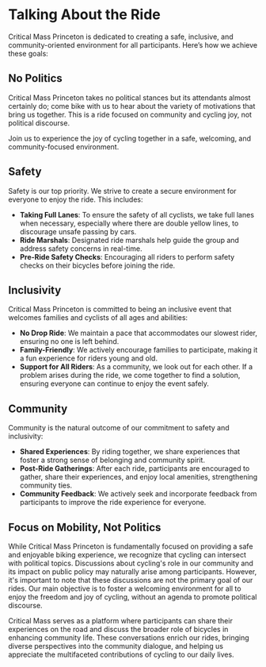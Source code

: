 # Talking About the Ride

Critical Mass Princeton is dedicated to creating a safe, inclusive, and community-oriented environment for all participants. Here’s how we achieve these goals:


## No Politics

Critical Mass Princeton takes no political stances but its attendants almost 
certainly do; come bike with us to hear about the variety of motivations that 
bring us together. This is a ride focused on community and cycling joy, not 
political discourse.

Join us to experience the joy of cycling together in a safe, welcoming, and 
community-focused environment.


## Safety

Safety is our top priority. We strive to create a secure environment for everyone to enjoy the ride. This includes:

- **Taking Full Lanes**: To ensure the safety of all cyclists, we take full 
lanes when necessary, especially where there are double yellow lines, to 
discourage unsafe passing by cars.
- **Ride Marshals**: Designated ride marshals help guide the group and address 
safety concerns in real-time.
- **Pre-Ride Safety Checks**: Encouraging all riders to perform safety checks 
on their bicycles before joining the ride.

## Inclusivity

Critical Mass Princeton is committed to being an inclusive event that welcomes families and cyclists of all ages and abilities:

- **No Drop Ride**: We maintain a pace that accommodates our slowest rider, 
ensuring no one is left behind.
- **Family-Friendly**: We actively encourage families to participate, making 
it a fun experience for riders young and old.
- **Support for All Riders**: As a community, we look out for each other. 
If a problem arises during the ride, we come together to find a solution, 
ensuring everyone can continue to enjoy the event safely.

## Community

Community is the natural outcome of our commitment to safety and inclusivity:

- **Shared Experiences**: By riding together, we share experiences that foster 
a strong sense of belonging and community spirit.
- **Post-Ride Gatherings**: After each ride, participants are encouraged to 
gather, share their experiences, and enjoy local amenities, strengthening community ties.
- **Community Feedback**: We actively seek and incorporate feedback from 
participants to improve the ride experience for everyone.

## Focus on Mobility, Not Politics

While Critical Mass Princeton is fundamentally focused on providing a safe 
and enjoyable biking experience, we recognize that cycling can intersect 
with political topics. Discussions about cycling's role in our community 
and its impact on public policy may naturally arise among participants. 
However, it's important to note that these discussions are not the primary 
goal of our rides. Our main objective is to foster a welcoming environment 
for all to enjoy the freedom and joy of cycling, without an agenda to 
promote political discourse.

Critical Mass serves as a platform where participants can share their 
experiences on the road and discuss the broader role of bicycles in 
enhancing community life. These conversations enrich our rides, 
bringing diverse perspectives into the community dialogue, and helping us 
appreciate the multifaceted contributions of cycling to our daily lives.
